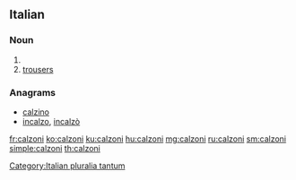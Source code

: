 ==Italian==

===Noun===
{{head|it}} {{f}}

# {{plural of|calzone|lang=it}}
# [[trousers]]

===Anagrams===
* [[calzino#Italian|calzino]]
* [[incalzo#Italian|incalzo]], [[incalzò#Italian|incalzò]]

[[Category:Italian pluralia tantum]]

[[fr:calzoni]]
[[ko:calzoni]]
[[ku:calzoni]]
[[hu:calzoni]]
[[mg:calzoni]]
[[ru:calzoni]]
[[sm:calzoni]]
[[simple:calzoni]]
[[th:calzoni]]